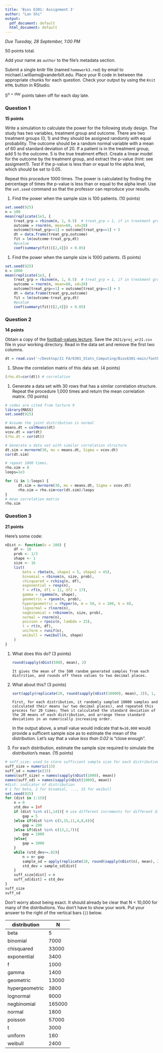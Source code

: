 ```yaml
---
title: 'Bios 6301: Assignment 3'
author: "Lan Shi"
output:
  pdf_document: default
  html_document: default
---
```


*Due Tuesday, 28 September, 1:00 PM*

50 points total.

Add your name as `author` to the file's metadata section.

Submit a single knitr file (named `homework3.rmd`) by email to michael.l.williams@vanderbilt.edu.
Place your R code in between the appropriate chunks for each question.
Check your output by using the `Knit HTML` button in RStudio.

$5^{n=day}$ points taken off for each day late.

### Question 1 ###

**15 points**

Write a simulation to calculate the power for the following study
design.  The study has two variables, treatment group and outcome.
There are two treatment groups (0, 1) and they should be assigned
randomly with equal probability.  The outcome should be a random normal
variable with a mean of 60 and standard deviation of 20.  If a patient
is in the treatment group, add 5 to the outcome.  5 is the true
treatment effect.  Create a linear model for the outcome by the
treatment group, and extract the p-value (hint: see assigment1).
Test if the p-value is less than or equal to the alpha level, which
should be set to 0.05.

Repeat this procedure 1000 times. The power is calculated by finding
the percentage of times the p-value is less than or equal to the alpha
level.  Use the `set.seed` command so that the professor can reproduce
your results.

1. Find the power when the sample size is 100 patients. (10 points)

```r
set.seed(925)
n = 100
mean(replicate(1e3, {
    treat_grp = rbinom(n, 1, 0.5)  # treat_grp = 1, if in treatment group
    outcome = rnorm(n, mean=60, sd=20)
    outcome[treat_grp==1] = outcome[treat_grp==1] + 5
    dt = data.frame(treat_grp,outcome)
    fit = lm(outcome~treat_grp,dt)
    #pvalue 
    coef(summary(fit))[2,4]}) < 0.05)
```

1. Find the power when the sample size is 1000 patients. (5 points)

```r
set.seed(925)
n = 1000
mean(replicate(1e3, {
    treat_grp = rbinom(n, 1, 0.5)  # treat_grp = 1, if in treatment group
    outcome = rnorm(n, mean=60, sd=20)
    outcome[treat_grp==1] = outcome[treat_grp==1] + 5
    dt = data.frame(treat_grp,outcome)
    fit = lm(outcome~treat_grp,dt)
    #pvalue 
    coef(summary(fit))[2,4]}) < 0.05)
```

### Question 2 ###

**14 points**

Obtain a copy of the [football-values lecture](https://github.com/couthcommander/football-values).
Save the `2021/proj_wr21.csv` file in your working directory.  Read
in the data set and remove the first two columns.

```r
dt = read.csv('~/Desktop/21 FA/6301_Stats_Computing/Bios6301-main/football-values-main/2021/proj_wr21.csv')[,-(1:2)]
```

1. Show the correlation matrix of this data set. (4 points)

```r
(rho.dt=cor(dt)) # correlation
```

1. Generate a data set with 30 rows that has a similar correlation
structure.  Repeat the procedure 1,000 times and return the mean
correlation matrix. (10 points)

```r
# codes are cited from lecture 9
library(MASS)
set.seed(925)

# Assume the joint distribution is normal 
means.dt = colMeans(dt)
vcov.dt = var(dt)
(rho.dt = cor(dt))

# Generate a data set with similar correlation structure
dt.sim = mvrnorm(30, mu = means.dt, Sigma = vcov.dt)
cor(dt.sim)

# repeat 1000 times.
rho.sim = 0
loops=1e3

for (i in 1:loops) {
      dt.sim = mvrnorm(30, mu = means.dt, Sigma = vcov.dt)
      rho.sim = rho.sim+cor(dt.sim)/loops
}
# mean correlation matrix
rho.sim
```

### Question 3 ###

**21 points**

Here's some code:

```r
nDist <- function(n = 100) {
    df <- 10
    prob <- 1/3
    shape <- 1
    size <- 16
    list(
        beta = rbeta(n, shape1 = 5, shape2 = 45),
        binomial = rbinom(n, size, prob),
        chisquared = rchisq(n, df),
        exponential = rexp(n),
        f = rf(n, df1 = 11, df2 = 17),
        gamma = rgamma(n, shape),
        geometric = rgeom(n, prob),
        hypergeometric = rhyper(n, m = 50, n = 100, k = 8),
        lognormal = rlnorm(n),
        negbinomial = rnbinom(n, size, prob),
        normal = rnorm(n),
        poisson = rpois(n, lambda = 25),
        t = rt(n, df),
        uniform = runif(n),
        weibull = rweibull(n, shape)
    )
}
```

1. What does this do? (3 points)

    ```r
    round(sapply(nDist(500), mean), 2)
    ```
    
    ```
    It gives the mean of the 500 random generated samples from each distrition, and rounds off these values to two decimal places.
    ```

1. What about this? (3 points)

    ```r
    sort(apply(replicate(20, round(sapply(nDist(10000), mean), 2)), 1, sd))
    ```
    
    ```
    First, for each distribution, it randomly sampled 10000 samples and calculated their means (w/ two decimal places), and repeated this process for 20 times; Then it calculated the standard deviation of the 20 means of each distribution, and arrange these standard deviations in an numerically increasing order.
    ```

    In the output above, a small value would indicate that `N=10,000` would provide a sufficent sample size as to estimate the mean of the distribution. Let's say that a value *less than 0.02* is "close enough".

1. For each distribution, estimate the sample size required to simulate the distribution's mean. (15 points)

```r
# suff_size: used to store sufficient sample size for each distribution.
suff_size = numeric(15)
suff_sd = numeric(15) 
names(suff_size) = names(sapply(nDist(1000), mean)) 
names(suff_sd) = names(sapply(nDist(1000), mean)) 
#dist: indicator of distribution
# 1 for beta, 2 for binomial, ..., 15 for weibull
set.seed(925)
for (dist in 1:15){  
    n = 0
    std_dev = Inf
    if (dist %in% c(1,14)){ # use different increments for different distribution.
        gap = 5
    }else if(dist %in% c(5,15,11,4,8,6)){
        gap = 200
    }else if(dist %in% c(13,2,7)){
        gap = 1000
    }else{
        gap = 3000
    }
    while (std_dev>=.02){
        n = n+ gap
        sample_sd = apply(replicate(20, round(sapply(nDist(n), mean), 2)), 1, sd) 
        std_dev = sample_sd[dist] 
    }
    suff_size[dist] = n
    suff_sd[dist] = std_dev
}
suff_size
suff_sd
```

Don't worry about being exact. It should already be clear that N < 10,000 for many of the distributions. You don't have to show your work. Put your answer to the right of the vertical bars (`|`) below.

distribution|N
---|---
beta|5
binomial|7000
chisquared|33000
exponential|3400
f|1000
gamma|1400
geometric|13000
hypergeometric|3800
lognormal|9000
negbinomial|165000 
normal|1800  
poisson|57000
t|3000
uniform|160
weibull|2400

